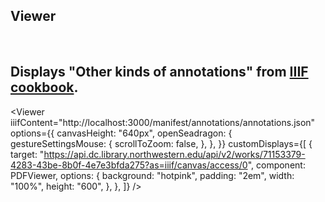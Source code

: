 
## Viewer

<br />
<CallToAction href="/docs/viewer" text="Docs" size="small" />

## Displays "Other kinds of annotations" from [IIIF cookbook](https://iiif.io/api/cookbook/).

<Viewer
  iiifContent="http://localhost:3000/manifest/annotations/annotations.json"
  options={{
    canvasHeight: "640px",
    openSeadragon: {
      gestureSettingsMouse: {
        scrollToZoom: false,
      },
    },
  }}
  customDisplays={[
    {
      target:
        "https://api.dc.library.northwestern.edu/api/v2/works/71153379-4283-43be-8b0f-4e7e3bfda275?as=iiif/canvas/access/0",
      component: PDFViewer,
      options: {
        background: "hotpink",
        padding: "2em",
        width: "100%",
        height: "600",
      },
    },
  ]}
/>
